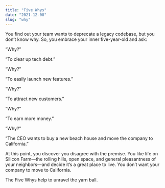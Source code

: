 ```yaml
---
title: "Five Whys"
date: "2021-12-08"
slug: "why"
---
```


You find out your team wants to deprecate a legacy codebase, but you don’t know why. So, you embrace your inner five-year-old and ask:

“Why?”

“To clear up tech debt.”

“Why?”

“To easily launch new features.”

“Why?”

“To attract new customers.”

“Why?”

“To earn more money.”

“Why?”

“The CEO wants to buy a new beach house and move the company to California.”

At this point, you discover you disagree with the premise. You like life on Silicon Farm—the rolling hills, open space, and general pleasantness of your neighbors—and decide it’s a great place to live. You don’t want your company to move to California.

The Five Whys help to unravel the yarn ball.